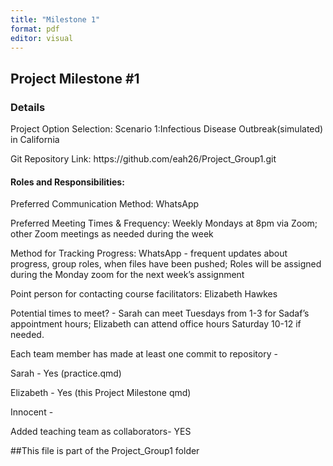 ```yaml
---
title: "Milestone 1"
format: pdf
editor: visual
---
```


## Project Milestone #1

### Details

Project Option Selection: Scenario 1:Infectious Disease Outbreak(simulated) in California

Git Repository Link: https://github.com/eah26/Project_Group1.git

#### Roles and Responsibilities:

Preferred Communication Method: WhatsApp

Preferred Meeting Times & Frequency: Weekly Mondays at 8pm via Zoom; other Zoom meetings as needed during the week

Method for Tracking Progress: WhatsApp - frequent updates about progress, group roles, when files have been pushed; Roles will be assigned during the Monday zoom for the next week's assignment

Point person for contacting course facilitators: Elizabeth Hawkes

Potential times to meet? - Sarah can meet Tuesdays from 1-3 for Sadaf's appointment hours; Elizabeth can attend office hours Saturday 10-12 if needed.

Each team member has made at least one commit to repository -

Sarah - Yes (practice.qmd)

Elizabeth - Yes (this Project Milestone qmd)

Innocent -

Added teaching team as collaborators- YES

##This file is part of the Project_Group1 folder
